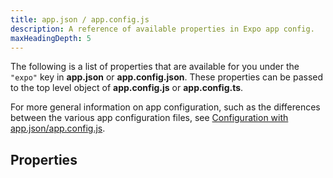 ```yaml
---
title: app.json / app.config.js
description: A reference of available properties in Expo app config.
maxHeadingDepth: 5
---
```



The following is a list of properties that are available for you under the `"expo"` key in **app.json** or **app.config.json**. These properties can be passed to the top level object of **app.config.js** or **app.config.ts**.

For more general information on app configuration, such as the differences between the various app configuration files, see [Configuration with app.json/app.config.js](/workflow/configuration/).

## Properties

<AppConfigSchemaTable schema={schema} />
